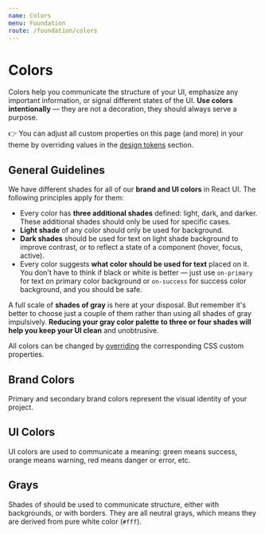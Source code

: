 ```yaml
---
name: Colors
menu: Foundation
route: /foundation/colors
---
```


# Colors


Colors help you communicate the structure of your UI, emphasize any important
information, or signal different states of the UI. **Use colors intentionally**
— they are not a decoration, they should always serve a purpose.

👉 You can adjust all custom properties on this page (and more) in your theme by
overriding values in the
[design tokens](/customize/theming/overview#design-tokens) section.

## General Guidelines

We have different shades for all of our **brand and UI colors** in React UI. The
following principles apply for them:

- Every color has **three additional shades** defined: light, dark, and darker.
  These additional shades should only be used for specific cases.
- **Light shade** of any color should only be used for background.
- **Dark shades** should be used for text on light shade background to improve
  contrast, or to reflect a state of a component (hover, focus, active).
- Every color suggests **what color should be used for text** placed on it. You
  don't have to think if black or white is better — just use `on-primary` for
  text on primary color background or `on-success` for success color background,
  and you should be safe.

A full scale of **shades of gray** is here at your disposal. But remember it's
better to choose just a couple of them rather than using all shades of gray
impulsively. **Reducing your gray color palette to three or four shades will
help you keep your UI clean** and unobtrusive.

All colors can be changed by [overriding](/customize/theming/overview) the
corresponding CSS custom properties.

## Brand Colors

Primary and secondary brand colors represent the visual identity of your
project.

<div>
  <Swatch color="primary" />
  <Swatch color="primary-dark" />
  <Swatch color="primary-darker" />
  <Swatch color="primary-light" />
  <Swatch color="on-primary" />
</div>
<div>
  <Swatch color="secondary" />
  <Swatch color="secondary-dark" />
  <Swatch color="secondary-darker" />
  <Swatch color="secondary-light" />
  <Swatch color="on-secondary" />
</div>

## UI Colors

UI colors are used to communicate a meaning: green means success, orange means
warning, red means danger or error, etc.

<div>
  <Swatch color="success" />
  <Swatch color="success-dark" />
  <Swatch color="success-darker" />
  <Swatch color="success-light" />
  <Swatch color="on-success" />
</div>
<div>
  <Swatch color="warning" />
  <Swatch color="warning-dark" />
  <Swatch color="warning-darker" />
  <Swatch color="warning-light" />
  <Swatch color="on-warning" />
</div>
<div>
  <Swatch color="error" />
  <Swatch color="error-dark" />
  <Swatch color="error-darker" />
  <Swatch color="error-light" />
  <Swatch color="on-error" />
</div>
<div>
  <Swatch color="help" />
  <Swatch color="help-dark" />
  <Swatch color="help-darker" />
  <Swatch color="help-light" />
  <Swatch color="on-help" />
</div>
<div>
  <Swatch color="info" />
  <Swatch color="info-dark" />
  <Swatch color="info-darker" />
  <Swatch color="info-light" />
  <Swatch color="on-info" />
</div>
<div>
  <Swatch color="note" />
  <Swatch color="note-dark" />
  <Swatch color="note-darker" />
  <Swatch color="note-light" />
  <Swatch color="on-note" />
</div>

## Grays

Shades of should be used to communicate structure, either with backgrounds, or
with borders. They are all neutral grays, which means they are derived from pure
white color (`#fff`).

<div>
  <Swatch color="white" />
  <Swatch color="black" />
</div>
<div>
  <Swatch color="gray-50" />
  <Swatch color="gray-100" />
  <Swatch color="gray-200" />
  <Swatch color="gray-300" />
  <Swatch color="gray-400" />
  <Swatch color="gray-500" />
  <Swatch color="gray-600" />
  <Swatch color="gray-700" />
  <Swatch color="gray-800" />
  <Swatch color="gray-900" />
</div>
